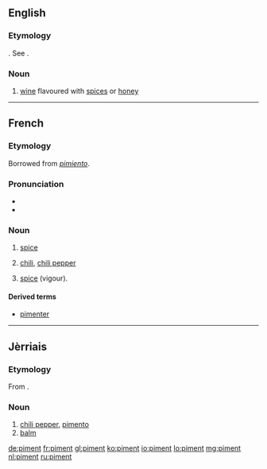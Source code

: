 ==English==

===Etymology===
{{etyl|fr|en}}. See {{term|pimento|lang=en}}.

===Noun===
{{en-noun}}

# {{obsolete}} [[wine]] flavoured with [[spice]]s or [[honey]]

{{Webster 1913}}

----

==French==

===Etymology===
Borrowed from {{etyl|es|fr}} ''[[pimiento]]''.

===Pronunciation===
* {{IPA|/pi.mɑ̃/|lang=fr}}
* {{audio|Fr-piment.ogg|Audio}}

===Noun===
{{fr-noun|m}}

# {{cooking|lang=fr}} [[spice]]
# [[chili]], [[chili pepper]]
# {{figuratively}} [[spice]] (vigour).

====Derived terms====
* [[pimenter]]

----

==Jèrriais==

===Etymology===
From {{etyl|fr|roa-jer}} {{term|piment|lang=fr}}.

===Noun===
{{roa-jer-noun|m}}

# [[chili pepper]], [[pimento]]
# [[balm]]

[[de:piment]]
[[fr:piment]]
[[gl:piment]]
[[ko:piment]]
[[io:piment]]
[[lo:piment]]
[[mg:piment]]
[[nl:piment]]
[[ru:piment]]